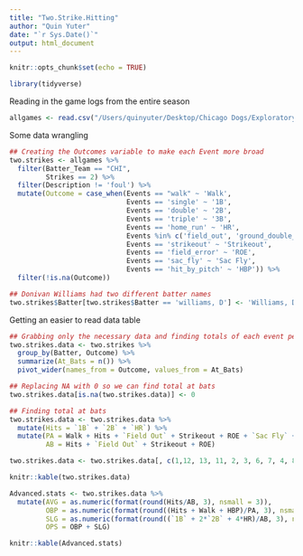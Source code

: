 ```yaml
---
title: "Two.Strike.Hitting"
author: "Quin Yuter"
date: "`r Sys.Date()`"
output: html_document
---
```


```r
knitr::opts_chunk$set(echo = TRUE)
```

```r
library(tidyverse)
```
Reading in the game logs from the entire season
```r
allgames <- read.csv("/Users/quinyuter/Desktop/Chicago Dogs/Exploratory Analytics/all_games_as_of_6_4 - all_games_as_of_6_4.csv")
```

Some data wrangling
```r
## Creating the Outcomes variable to make each Event more broad
two.strikes <- allgames %>%
  filter(Batter_Team == "CHI", 
         Strikes == 2) %>%
  filter(Description != 'foul') %>%
  mutate(Outcome = case_when(Events == "walk" ~ 'Walk', 
                             Events == 'single' ~ '1B',
                             Events == 'double' ~ '2B',
                             Events == 'triple' ~ '3B',
                             Events == 'home_run' ~ 'HR',
                             Events %in% c('field_out', 'ground_double_play') ~ 'Field Out', 
                             Events == 'strikeout' ~ 'Strikeout', 
                             Events == 'field_error' ~ 'ROE',
                             Events == 'sac_fly' ~ 'Sac Fly',
                             Events == 'hit_by_pitch' ~ 'HBP')) %>%
  filter(!is.na(Outcome))

## Donivan Williams had two different batter names
two.strikes$Batter[two.strikes$Batter == 'williams, D'] <- 'Williams, D'
```

Getting an easier to read data table
```r
## Grabbing only the necessary data and finding totals of each event per batter
two.strikes.data <- two.strikes %>%
  group_by(Batter, Outcome) %>%
  summarize(At_Bats = n()) %>%
  pivot_wider(names_from = Outcome, values_from = At_Bats)

## Replacing NA with 0 so we can find total at bats 
two.strikes.data[is.na(two.strikes.data)] <- 0

## Finding total at bats
two.strikes.data <- two.strikes.data %>%
  mutate(Hits = `1B` + `2B` + `HR`) %>%
  mutate(PA = Walk + Hits + `Field Out` + Strikeout + ROE + `Sac Fly` + HBP, 
         AB = Hits + `Field Out` + Strikeout + ROE)

two.strikes.data <- two.strikes.data[, c(1,12, 13, 11, 2, 3, 6, 7, 4, 8, 5, 9, 10)]

knitr::kable(two.strikes.data)
```

```r
Advanced.stats <- two.strikes.data %>%
  mutate(AVG = as.numeric(format(round(Hits/AB, 3), nsmall = 3)), 
         OBP = as.numeric(format(round((Hits + Walk + HBP)/PA, 3), nsmall = 3)), 
         SLG = as.numeric(format(round((`1B` + 2*`2B` + 4*HR)/AB, 3), nsmall = 3)), 
         OPS = OBP + SLG)

knitr::kable(Advanced.stats)
```




